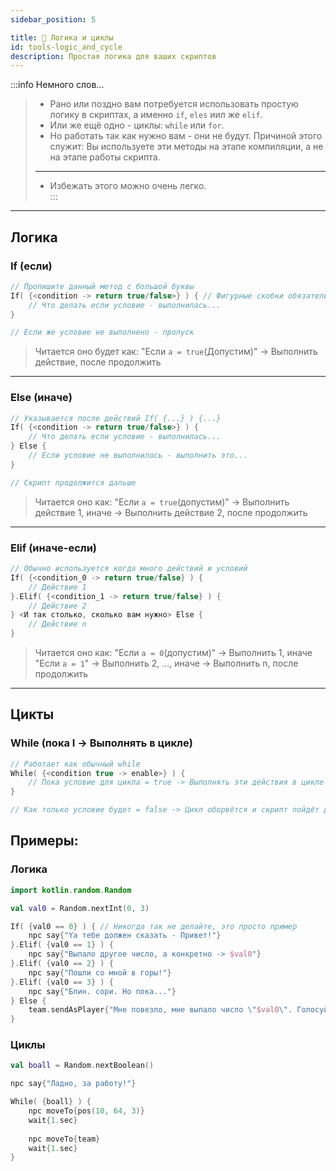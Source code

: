 ```yaml
---
sidebar_position: 5

title: 🟰 Логика и циклы
id: tools-logic_and_cycle
description: Простая логика для ваших скриптов
---
```


:::info Немного слов...
> - Рано или поздно вам потребуется использовать простую логику в скриптах, а именно `if`, `eles` иил же `elif`.  
>  - Или же ещё одно - циклы: `while` или `for`.
> - Но работать так как нужно вам - они не будут. Причиной этого служит: Вы используете эти методы на этапе компиляции, а не на этапе работы скрипта.  
> ---
> - Избежать этого можно очень легко.  
:::

---

## Логика

### If (если)
```kts
// Пропишите данный метод с большой буквы
If( {<condition -> return true/false>} ) { // Фигурные скобки обязательные, т.к. это говорит движку, чтобы проверять условие во время работы скрипта, а не при компиляции
    // Что делать если условие - выполнилась...
}

// Если же условие не выполнено - пропуск
```
> Читается оно будет как: "Если `а = true`(Допустим)" -> Выполнить действие, после продолжить

---

### Else (иначе)
```kts
// Указывается после действий If( {...} ) {...}
If( {<condition -> return true/false>} ) {
    // Что делать если условие - выполнилась...
} Else {
    // Если условие не выполнилось - выполнить это...
}

// Скрипт продолжится дальше
```
> Читается оно как: "Если `a = true`(допустим)" -> Выполнить действие 1, иначе -> Выполнить действие 2, после продолжить

---

### Elif (иначе-если)
```kts
// Обычно используется когда много действий и условий
If( {<condition_0 -> return true/false} ) {
    // Действие 1
}.Elif( {<condition_1 -> return true/false} ) {
    // Действие 2
} <И так столько, сколько вам нужно> Else {
    // Действие n
}
```
> Читается оно как: "Если `a = 0`(допустим)" -> Выполнить 1, иначе "Eсли `a = 1`" -> Выполнить 2, ..., иначе -> Выполнить n, после продолжить

---

## Цикты

### While (пока I -> Выполнять в цикле)
```kts
// Работает как обычный while
While( {<condition true -> enable>} ) {
    // Пока условие для цикла = true -> Выполнять эти действия в цикле
}

// Как только условие будет = false -> Цикл оборвётся и скрипт пойдёт дальше
```

## Примеры:

### Логика
```kts
import kotlin.random.Random

val val0 = Random.nextInt(0, 3)

If( {val0 == 0} ) { // Никогда так не делайте, это просто пример
    npc say{"Ya тебе должен сказать - Привет!"}
}.Elif( {val0 == 1} ) {
    npc say{"Выпало другое число, а конкретно -> $val0"}
}.Elif( {val0 == 2} ) {
    npc say{"Пошли со мной в горы!"}
}.Elif( {val0 == 3} ) {
    npc say{"Блин. сори. Но пока..."}
} Else {
    team.sendAsPlayer{"Мне повезло, мне выпало число \"$val0\". Голосуй за HollowEngine И получай ещё больше!"}
}
```

### Циклы
```kts
val boall = Random.nextBoolean()

npc say{"Ладно, за работу!"}

While( {boall} ) {
    npc moveTo{pos(10, 64, 3)}
    wait{1.sec}
    
    npc moveTo{team}
    wait{1.sec}
}
```
